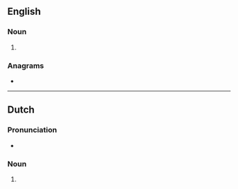 {{also|Depots|dépôts}}
==English==

===Noun===
{{head|en|noun form}}

# {{plural of|en|depot}}

===Anagrams===
* {{anagrams|en|a=deopst|T posed|T-posed|despot|dopest|posted|ptosed|stoped}}

----

==Dutch==

===Pronunciation===
* {{audio|nl|Nl-depots.ogg|Audio}}

===Noun===
{{head|nl|noun form}}

# {{nl-noun form of|pl|depot}}